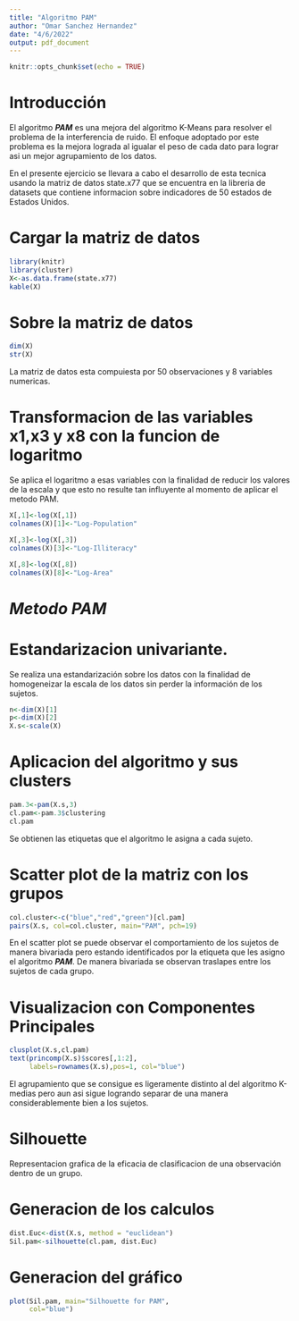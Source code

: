 ---
title: "Algoritmo PAM"
author: "Omar Sanchez Hernandez"
date: "4/6/2022"
output: pdf_document
---

```{r setup, include=FALSE}
knitr::opts_chunk$set(echo = TRUE)
```

# Introducción

El algoritmo ***PAM*** es una mejora del algoritmo K-Means para resolver el problema de la interferencia de ruido. El enfoque adoptado por este problema es la mejora lograda al igualar el peso de cada dato para lograr asi un mejor agrupamiento de los datos.

En el presente ejercicio se llevara a cabo el desarrollo de esta tecnica usando la matriz de datos state.x77 que se encuentra en la libreria de datasets que contiene informacion sobre indicadores de 50 estados de Estados Unidos.

# Cargar la matriz de datos

```{r echo=TRUE, message=FALSE, warning=FALSE}
library(knitr)
library(cluster)
X<-as.data.frame(state.x77)
kable(X)
```

# Sobre la matriz de datos

```{r echo=TRUE, message=FALSE, warning=FALSE}
dim(X)
str(X)
```

La matriz de datos esta compuiesta por 50 observaciones y 8 variables numericas.

# Transformacion de las variables x1,x3 y x8 con la funcion de logaritmo

Se aplica el logaritmo a esas variables con la finalidad de reducir los valores de la escala y que esto no resulte tan influyente al momento de aplicar el metodo PAM.

```{r echo=TRUE, message=FALSE, warning=FALSE}
X[,1]<-log(X[,1])
colnames(X)[1]<-"Log-Population"

X[,3]<-log(X[,3])
colnames(X)[3]<-"Log-Illiteracy"

X[,8]<-log(X[,8])
colnames(X)[8]<-"Log-Area"
```


# ***Metodo PAM***

# Estandarizacion univariante.

Se realiza una estandarización sobre los datos con la finalidad de homogeneizar la escala de los datos sin perder la información de los sujetos.

```{r echo=TRUE, message=FALSE, warning=FALSE}
n<-dim(X)[1]
p<-dim(X)[2]
X.s<-scale(X)
```

# Aplicacion del algoritmo y sus clusters

```{r echo=TRUE, message=FALSE, warning=FALSE}
pam.3<-pam(X.s,3)
cl.pam<-pam.3$clustering
cl.pam
```

Se obtienen las etiquetas que el algoritmo le asigna a cada sujeto.

# Scatter plot de la matriz con los grupos

```{r echo=TRUE, message=FALSE, warning=FALSE}
col.cluster<-c("blue","red","green")[cl.pam]
pairs(X.s, col=col.cluster, main="PAM", pch=19)
```
En el scatter plot se puede observar el comportamiento de los sujetos de manera bivariada pero estando identificados por la etiqueta que les asigno el algoritmo ***PAM***.
De manera bivariada se observan traslapes entre los sujetos de cada grupo.

#  Visualizacion con Componentes Principales

```{r echo=TRUE, message=FALSE, warning=FALSE}
clusplot(X.s,cl.pam)
text(princomp(X.s)$scores[,1:2],
     labels=rownames(X.s),pos=1, col="blue")
```

El agrupamiento que se consigue es ligeramente distinto al del algoritmo K-medias pero aun asi sigue logrando separar de una manera considerablemente bien a los sujetos.

#   Silhouette

Representacion grafica de la eficacia de clasificacion de una observación dentro de un grupo.

# Generacion de los calculos

```{r echo=TRUE, message=FALSE, warning=FALSE}
dist.Euc<-dist(X.s, method = "euclidean")
Sil.pam<-silhouette(cl.pam, dist.Euc)
```

# Generacion del gráfico

```{r echo=TRUE, message=FALSE, warning=FALSE}
plot(Sil.pam, main="Silhouette for PAM", 
     col="blue")
```
